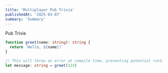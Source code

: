 ```yaml
---
title: 'Multiplayer Pub Trivia'
publishedAt: '2025-03-07'
summary: 'Summary'
---
```



Pub Trivia
```ts
function greet(name: string): string {
  return `Hello, ${name}!`
}

// This will throw an error at compile time, preventing potential runtime issues.
let message: string = greet(123)
```


